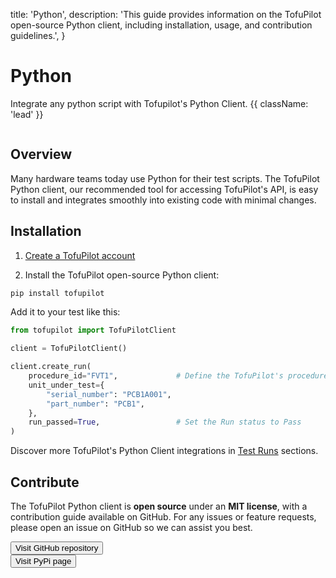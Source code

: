   title: 'Python',
  description:
    'This guide provides information on the TofuPilot open-source Python client, including installation, usage, and contribution guidelines.',
}

# Python
Integrate any python script with Tofupilot's Python Client.  {{ className: 'lead' }}

<Image
  src="/python-client-header.png"
  alt=""
/>



## Overview

Many hardware teams today use Python for their test scripts. The TofuPilot Python client, our recommended tool for accessing TofuPilot's API, is easy to install and integrates smoothly into existing code with minimal changes.



## Installation

1. [Create a TofuPilot account](https://docs.tofupilot.com/user-management#sign-up)

2. Install the TofuPilot open-source Python client:

```bash
pip install tofupilot
```

Add it to your test like this:

```python {{ title: 'main.py' }}
from tofupilot import TofuPilotClient

client = TofuPilotClient()

client.create_run(
    procedure_id="FVT1",             # Define the TofuPilot's procedure ID
    unit_under_test={
        "serial_number": "PCB1A001",
        "part_number": "PCB1",
    },
    run_passed=True,                 # Set the Run status to Pass
)
```

Discover more TofuPilot's Python Client integrations in [Test Runs](/procedures) sections.

## Contribute

The TofuPilot Python client is **open source** under an **MIT license**, with a contribution guide available on GitHub. For any issues or feature requests, please open an issue on GitHub so we can assist you best.

<div className="not-prose">
  <Button
    href="https://github.com/tofupilot/python-client"
    variant="text"
    arrow="right"
    target="_blank"
    rel="noopener"
  >
    Visit GitHub repository
  </Button>
</div>

<div className="not-prose mt-8">
  <Button
    href="https://pypi.org/project/tofupilot/"
    variant="text"
    arrow="right"
    target="_blank"
    rel="noopener"
  >
    Visit PyPi page
  </Button>
</div>

